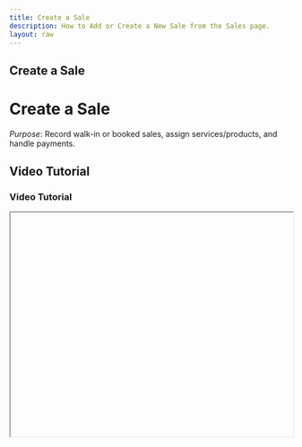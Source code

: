 ```yaml
---
title: Create a Sale
description: How to Add or Create a New Sale from the Sales page.
layout: raw
---
```



<div className="mdx-content">

## Create a Sale

<h1 className="text-3xl font-bold text-gray-900 mb-4">Create a Sale</h1>  

*Purpose*: Record walk-in or booked sales, assign services/products, and handle payments.

## Video Tutorial

<h3 className="text-xl font-medium text-gray-800 mb-2">Video Tutorial</h3>

<iframe
  width="100%"
  height="400"
  title="Create a sale tutorial"
  allowFullScreen
  className="rounded-lg"
/>

---

## Steps:

<h2 className="text-2xl font-semibold text-gray-800 mt-8 mb-4">Step-by-step Instructions</h2>

❶ **From the Sales page**, click **"Add Sale"** in the top-right corner.

❷ A side panel opens with two main sections:  
- **Left Panel**:
  - Choose **Customer Type**: Walk-in (default), Existing Client, or Add New Client.
  - Select **Venue** from the dropdown.
  - Add items: **Appointments, Services, Packages, Vouchers, Memberships, Gift Cards**.  
- **Right Panel**:
  - View cart items, subtotal, taxes, discount (promo code), tip, and total.
  - Assign staff, add notes, and choose payment method.

❸ Click **Continue to Payment** and select:  
- **Full Payment** → Paid Sale  
- **Partial Payment** → Partially Paid  
- **No Payment** → Unpaid Sale

❹ Click **Complete Sale**. A confirmation message will appear.

---

**Tip for First-Time Users**:  
Use this feature to keep track of all transactions, even for walk-in clients or quick sales that are not linked to an appointment.

<div className="space-y-4 mt-6">

<div className="my-10 border-t border-gray-200" />

## More questions about this

<h3 className="text-xl font-semibold text-black mb-4 mt-10"> More questions about this?</h3>
</div>
<div className="space-y-4 mt-6">
  <details className="bg-white rounded-md p-4 border border-gray-300">
  <summary
    className="font-medium text-base text-gray-900"
    style={{
      backgroundColor: 'transparent',
      outline: 'none',
      cursor: 'pointer',
      userSelect: 'none',
      listStyle: 'none',
    }}
  >Can I add multiple services to a sale?</summary>
   <p className="mt-2 text-sm text-gray-700">
      Yes, you can add as many services, products, or vouchers as needed before completing the sale.
    </p>
  </details>

  <details className="bg-white rounded-md p-4 border border-gray-300">
  <summary
    className="font-medium text-base text-gray-900"
    style={{
      backgroundColor: 'transparent',
      outline: 'none',
      cursor: 'pointer',
      userSelect: 'none',
      listStyle: 'none',
    }}
  >Will the sale be reflected in reports immediately?</summary>
    <p className="mt-2 text-sm text-gray-700">
      Yes, once the sale is completed, it will appear in your real-time sales reports.
    </p>
  </details>
</div>
</div>

---

<div className="space-y-4 mt-6">

<div className="my-10 border-t border-gray-200" />

<div className="mdx-content mt-10">

Was this article helpful?

<div style={{ display: 'flex', gap: '1rem' }}>
  <button style={{ padding: '0.5rem', borderRadius: '9999px', backgroundColor: '#f0f0f0' }}>
   👍
  </button>
  <button style={{ padding: '0.5rem', borderRadius: '9999px', backgroundColor: '#f0f0f0' }}>
    👎
  </button>
</div>
</div>

---
</div>

